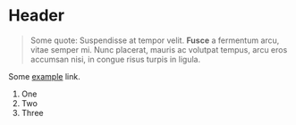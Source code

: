 
<Meta title="Welcome" />

# Header

> Some quote: Suspendisse at tempor velit. **Fusce** a fermentum arcu,
> vitae semper mi. Nunc placerat, mauris ac volutpat tempus, arcu eros
> accumsan nisi, in congue risus turpis in ligula.

Some [example](https://example.com) link.

1. One
2. Two
3. Three
